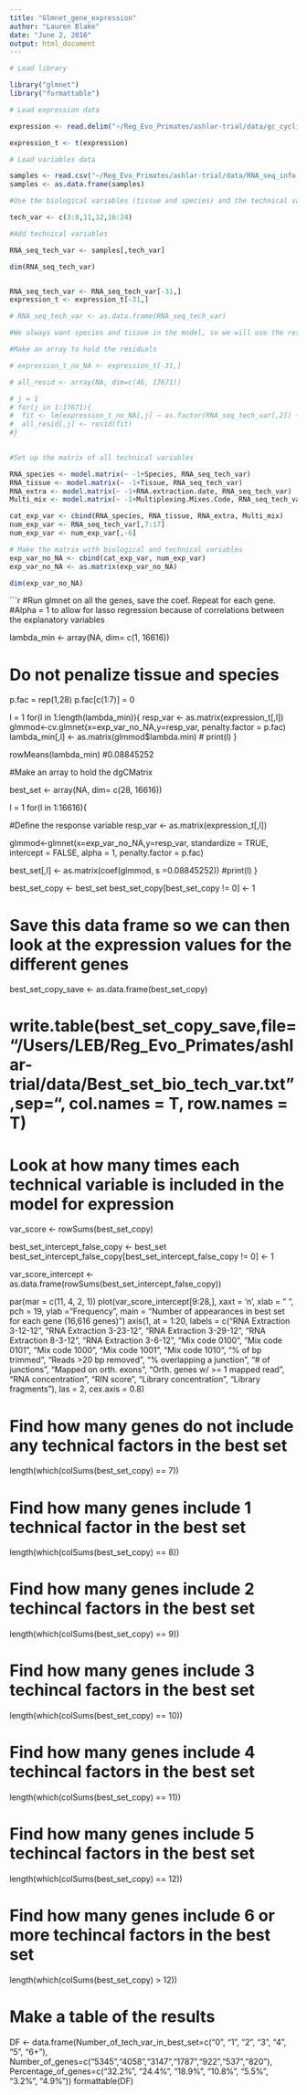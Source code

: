 ```yaml
---
title: "Glmnet_gene_expression"
author: "Lauren Blake"
date: "June 2, 2016"
output: html_document
---
```



```r
# Load library 

library("glmnet")
library("formattable")

# Load expression data

expression <- read.delim("~/Reg_Evo_Primates/ashlar-trial/data/gc_cyclic_loess_random_var_gene_exp_counts")

expression_t <- t(expression)

# Load variables data

samples <- read.csv("~/Reg_Evo_Primates/ashlar-trial/data/RNA_seq_info.csv")
samples <- as.data.frame(samples)


```


```r

#Use the biological variables (tissue and species) and the technical variables that were correlated with tissue and species

tech_var <- c(3:8,11,12,16:24)

#Add technical variables 

RNA_seq_tech_var <- samples[,tech_var]

dim(RNA_seq_tech_var)


RNA_seq_tech_var <- RNA_seq_tech_var[-31,]
expression_t <- expression_t[-31,]

# RNA_seq_tech_var <- as.data.frame(RNA_seq_tech_var)

#We always want species and tissue in the model, so we will use the residuals from this lm

#Make an array to hold the residuals

# expression_t_no_NA <- expression_t[-31,]

# all_resid <- array(NA, dim=c(46, 17671))

# j = 1
# for(j in 1:17671){
#  fit <- lm(expression_t_no_NA[,j] ~ as.factor(RNA_seq_tech_var[,2]) + as.factor(RNA_seq_tech_var[,3])) 
#  all_resid[,j] <- resid(fit)
#}
 

```


```r
#Set up the matrix of all technical variables

RNA_species <- model.matrix(~ -1+Species, RNA_seq_tech_var)
RNA_tissue <- model.matrix(~ -1+Tissue, RNA_seq_tech_var)
RNA_extra <- model.matrix(~ -1+RNA.extraction.date, RNA_seq_tech_var)
Multi_mix <- model.matrix(~ -1+Multiplexing.Mixes.Code, RNA_seq_tech_var)

cat_exp_var <- cbind(RNA_species, RNA_tissue, RNA_extra, Multi_mix)
num_exp_var <- RNA_seq_tech_var[,7:17]
num_exp_var <- num_exp_var[,-6]

# Make the matrix with biological and technical variables
exp_var_no_NA <- cbind(cat_exp_var, num_exp_var)
exp_var_no_NA <- as.matrix(exp_var_no_NA)

dim(exp_var_no_NA)
```

```r
#Run glmnet on all the genes, save the coef. Repeat for each gene. 
#Alpha = 1 to allow for lasso regression because of correlations between the explanatory variables

lambda_min <- array(NA, dim= c(1, 16616))

# Do not penalize tissue and species
p.fac = rep(1,28)
p.fac[c(1:7)] = 0

l = 1
for(l in 1:length(lambda_min)){
  resp_var <- as.matrix(expression_t[,l])
  glmmod<-cv.glmnet(x=exp_var_no_NA,y=resp_var, penalty.factor = p.fac)
  lambda_min[,l]  <- as.matrix(glmmod$lambda.min)
  # print(l)
}

rowMeans(lambda_min) #0.08845252

#Make an array to hold the dgCMatrix

best_set <- array(NA, dim= c(28, 16616))

l = 1
for(l in 1:16616){
  
#Define the response variable
resp_var <- as.matrix(expression_t[,l])


glmmod<-glmnet(x=exp_var_no_NA,y=resp_var, standardize = TRUE, intercept = FALSE, alpha = 1, penalty.factor = p.fac)

best_set[,l] <- as.matrix(coef(glmmod, s =0.08845252))
#print(l)
}

best_set_copy <- best_set
best_set_copy[best_set_copy != 0] <- 1

# Save this data frame so we can then look at the expression values for the different genes

best_set_copy_save <- as.data.frame(best_set_copy)

# write.table(best_set_copy_save,file="/Users/LEB/Reg_Evo_Primates/ashlar-trial/data/Best_set_bio_tech_var.txt",sep="\t", col.names = T, row.names = T)

# Look at how many times each technical variable is included in the model for expression

var_score <- rowSums(best_set_copy)

best_set_intercept_false_copy <- best_set
best_set_intercept_false_copy[best_set_intercept_false_copy != 0] <- 1


var_score_intercept <- as.data.frame(rowSums(best_set_intercept_false_copy))


par(mar = c(11, 4, 2, 1))
plot(var_score_intercept[9:28,], xaxt = 'n', xlab = " ", pch = 19, ylab = "Frequency", main = "Number of appearances in best set for each gene (16,616 genes)")
axis(1, at = 1:20, labels = c("RNA Extraction 3-12-12", "RNA Extraction 3-23-12", "RNA Extraction 3-29-12", "RNA Extraction 8-3-12", "RNA Extraction 3-6-12", "Mix code 0100", "Mix code 0101", "Mix code 1000", "Mix code 1001", "Mix code 1010", "% of bp trimmed", "Reads >20 bp removed", "% overlapping a junction", "# of junctions", "Mapped on orth. exons", "Orth. genes w/ >= 1 mapped read", "RNA concentration", "RIN score", "Library concentration", "Library fragments"), las = 2, cex.axis = 0.8)


# Find how many genes do not include any technical factors in the best set 

length(which(colSums(best_set_copy) == 7))

# Find how many genes include 1 technical factor in the best set

length(which(colSums(best_set_copy) == 8))

# Find how many genes include 2 techincal factors in the best set

length(which(colSums(best_set_copy) == 9))

# Find how many genes include 3 techincal factors in the best set

length(which(colSums(best_set_copy) == 10))

# Find how many genes include 4 techincal factors in the best set

length(which(colSums(best_set_copy) == 11))

# Find how many genes include 5 techincal factors in the best set

length(which(colSums(best_set_copy) == 12))

# Find how many genes include 6 or more techincal factors in the best set

length(which(colSums(best_set_copy) > 12))

# Make a table of the results

DF <- data.frame(Number_of_tech_var_in_best_set=c("0", "1", "2", "3", "4", "5", "6+"), Number_of_genes=c("5345","4058","3147","1787","922","537","820"), Percentage_of_genes=c("32.2%", "24.4%", "18.9%", "10.8%", "5.5%", "3.2%", "4.9%"))
formattable(DF)
